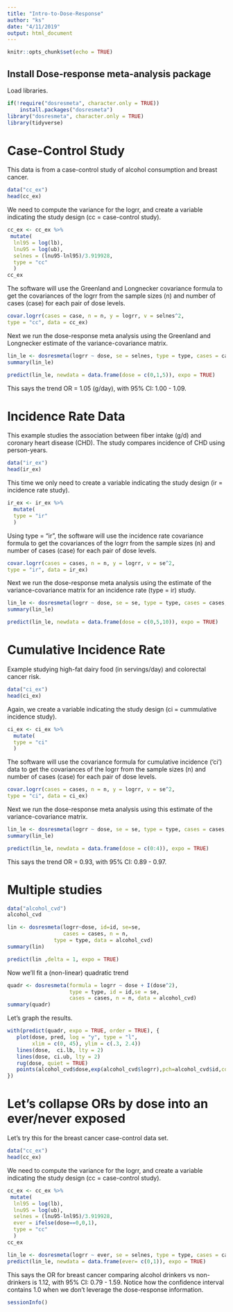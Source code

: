 ```yaml
---
title: "Intro-to-Dose-Response"
author: "ks"
date: "4/11/2019"
output: html_document
---
```


```r
knitr::opts_chunk$set(echo = TRUE)
```

## Install Dose-response meta-analysis package

Load libraries.

```r
if(!require("dosresmeta", character.only = TRUE)) 
    install.packages("dosresmeta")
library("dosresmeta", character.only = TRUE)
library(tidyverse)
```

# Case-Control Study 

This data is from a case-control study of alcohol consumption and breast cancer.

```r
data("cc_ex")
head(cc_ex)
```

We need to compute the variance for the logrr, and create a variable indicating the study design (cc = case-control study).

```r
cc_ex <- cc_ex %>%
 mutate(
  lnl95 = log(lb),
  lnu95 = log(ub),
  selnes = (lnu95-lnl95)/3.919928,
  type = "cc"
  )
cc_ex
```

The software will use the Greenland and Longnecker covariance formula to get the covariances of the logrr from the sample sizes (n) and number of cases (case) for each pair of dose levels.

```r
covar.logrr(cases = case, n = n, y = logrr, v = selnes^2, 
type = "cc", data = cc_ex)
```

Next we run the dose-response meta analysis using the Greenland and Longnecker estimate of the variance-covariance matrix.

```r
lin_le <- dosresmeta(logrr ~ dose, se = selnes, type = type, cases = case, n = n, data = cc_ex)
summary(lin_le)
```

```r
predict(lin_le, newdata = data.frame(dose = c(0,1,5)), expo = TRUE)
```

This says the trend OR = 1.05 (g/day), with 95\% CI: 1.00 - 1.09.

# Incidence Rate Data

This example studies the association between fiber intake (g/d) and coronary heart disease (CHD). The study compares incidence of CHD using person-years.

```r
data("ir_ex")
head(ir_ex)
```

This time we only need to create a variable indicating the study design (ir = incidence rate study).

```r
ir_ex <- ir_ex %>% 
  mutate(
  type = "ir"
  )
```

Using type = "ir", the software will use the incidence rate covariance formula to get the covariances of the logrr from the sample sizes (n) and number of cases (case) for each pair of dose levels.

```r
covar.logrr(cases = cases, n = n, y = logrr, v = se^2, 
type = "ir", data = ir_ex)
```

Next we run the dose-response meta analysis using the estimate of the variance-covariance matrix for an incidence rate (type = ir) study.

```r
lin_le <- dosresmeta(logrr ~ dose, se = se, type = type, cases = cases, n = n, data = ir_ex)
summary(lin_le)
```

```r
predict(lin_le, newdata = data.frame(dose = c(0,5,10)), expo = TRUE)
```

# Cumulative Incidence Rate

Example studying high-fat dairy food (in servings/day) and colorectal cancer risk.

```r
data("ci_ex")
head(ci_ex)
```

Again, we create a variable indicating the study design (ci = cummulative incidence study).

```r
ci_ex <- ci_ex %>% 
  mutate(
  type = "ci"
  )
```

The software will use the covariance formula for cumulative incidence ('ci') data to get the covariances of the logrr from the sample sizes (n) and number of cases (case) for each pair of dose levels.

```r
covar.logrr(cases = cases, n = n, y = logrr, v = se^2, 
type = "ci", data = ci_ex)
```

Next we run the dose-response meta analysis using this estimate of the variance-covariance matrix.

```r
lin_le <- dosresmeta(logrr ~ dose, se = se, type = type, cases = cases, n = n, data = ci_ex)
summary(lin_le)
```

```r
predict(lin_le, newdata = data.frame(dose = c(0:4)), expo = TRUE)
```

This says the trend OR = 0.93, with 95\% CI: 0.89 - 0.97.

# Multiple studies 

```r
data("alcohol_cvd")
alcohol_cvd
```


```r
lin <- dosresmeta(logrr~dose, id=id, se=se, 
                  cases = cases, n = n, 
               type = type, data = alcohol_cvd)
summary(lin)
```

```r
predict(lin ,delta = 1, expo = TRUE)
```

Now we'll fit a (non-linear) quadratic trend

```r
quadr <- dosresmeta(formula = logrr ~ dose + I(dose^2), 
                    type = type, id = id,se = se, 
                    cases = cases, n = n, data = alcohol_cvd)
summary(quadr)
```

Let's graph the results.

```r
with(predict(quadr, expo = TRUE, order = TRUE), {
   plot(dose, pred, log = "y", type = "l",
        xlim = c(0, 45), ylim = c(.3, 2.4))
   lines(dose,  ci.lb, lty = 2)
   lines(dose, ci.ub, lty = 2)
   rug(dose, quiet = TRUE)
   points(alcohol_cvd$dose,exp(alcohol_cvd$logrr),pch=alcohol_cvd$id,col=alcohol_cvd$id)
})
```

# Let's collapse ORs by dose into an ever/never exposed 

Let's try this for the breast cancer case-control data set.

```r
data("cc_ex")
head(cc_ex)
```

We need to compute the variance for the logrr, and create a variable indicating the study design (cc = case-control study).

```r
cc_ex <- cc_ex %>%
 mutate(
  lnl95 = log(lb),
  lnu95 = log(ub),
  selnes = (lnu95-lnl95)/3.919928,
  ever = ifelse(dose==0,0,1),
  type = "cc"
  )
cc_ex
```


```r
lin_le <- dosresmeta(logrr ~ ever, se = selnes, type = type, cases = case, n = n, data = cc_ex)
predict(lin_le, newdata = data.frame(ever= c(0,1)), expo = TRUE)
```

This says the OR for breast cancer comparing alcohol drinkers vs non-drinkers  is 1.12, with 95\% CI: 0.79 - 1.59. Notice how the confidence interval contains 1.0 when we don't leverage the dose-response information.

```r
sessionInfo()
```

